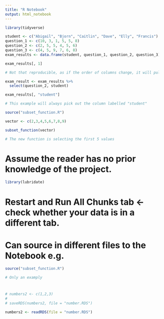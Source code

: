 ```yaml
---
title: "R Notebook"
output: html_notebook
---
```


```r
library(tidyverse)
```

```r

student <- c("Abigail", "Bjorn", "Caitlin", "Dave", "Elly", "Francis")
question_1 <- c(10, 3, 1, 5, 5, 8)
question_2 <- c(2, 5, 5, 4, 5, 6)
question_3 <- c(4, 5, 9, 7, 6, 8)
exam_results <- data.frame(student, question_1, question_2, question_3)

```

```r
exam_results[, 1]

# Not that reproducible, as if the order of columns change, it will pull out a different column

exam_result <- exam_results %>%
  select(question_2, student)

exam_results[, "student"]

# This example will always pick out the column labelled "student"
```


```r
source("subset_function.R")
```

```r

vector <- c(2,3,4,5,6,7,8,9)

subset_function(vector)

# The new function is selecting the first 5 values
```

# Assume the reader has no prior knowledge of the project.

```r
library(lubridate)
```

# Restart and Run All Chunks tab <- check whether your data is in a different tab.

# Can source in different files to the Notebook e.g.

```r
source("subset_function.R")

# Only an examply
```

#

```r

# numbers2 <- c(1,2,3)
# 
# saveRDS(numbers2, file = "number.RDS")

numbers2 <- readRDS(file = "number.RDS")
```

```r

```

